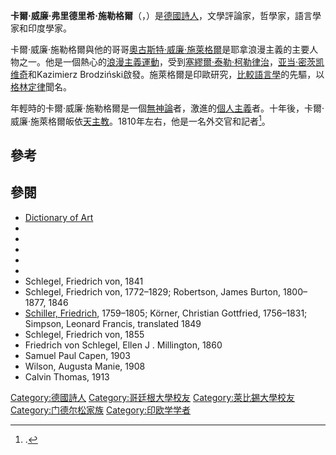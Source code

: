 {{Infobox philosopher
| region  = [[西方哲学|西方哲学]]
| era     = 19世纪
| image   = Franz Gareis Portrait Friedrich Schlegel.jpg
| caption = 卡爾·威廉·施勒格爾，1801年
| name    =卡爾·威廉·施勒格爾
| birth_date = 1772年3月10日
| birth_place = [[汉诺威|汉诺威]]
| death_date  = {{death date and age|1829|1|12|1772|3|10}}
| death_place = [[德累斯顿|德累斯顿]]
| alma_mater  = [[哥廷根大學|哥廷根大學]]<br>[[萊比錫大學|萊比錫大學]]
| school_tradition =[[德国唯心主义|德国唯心主义]]<ref>[[Frederick_C._Beiser|Frederick C. Beiser]], ''German Idealism: The Struggle Against Subjectivism, 1781-1801'', Harvard University Press, 2002, p. 349.</ref><br>[[歷史主義|歷史主義]]<ref name="Historicism">Brian Leiter, Michael Rosen (eds.), ''The Oxford Handbook of Continental Philosophy'', Oxford University Press, 2007, p. 175: "[The word 'historicism'] appears as early as the late eighteenth century in the writings of the German romantics, who used it in a neutral sense. In 1797 Friedrich Schlegel used 'historicism' to refer to a philosophy that stresses the importance of history..."; Katherine Harloe, Neville Morley (eds.), ''Thucydides and the Modern World: Reception, Reinterpretation and Influence from the Renaissance to the Present'', Cambridge University Press, 2012, p. 81: "Already in  Friedrich Schlegel's ''Fragments about Poetry and Literature'' (a collection of notes attributed to 1797), the word ''Historismus'' occurs five times."</ref><br>[[语言学史|历史比较语言学]]<ref>Angela Esterhammer (ed.), ''Romantic Poetry'', Volume 7, John Benjamins Publishing, 2002, p. 491.</ref>
| main_interests   = [[语文学|语文学]], [[历史哲学|历史哲学]]
| influences       = [[伊曼努尔·康德|伊曼努尔·康德]], [[約翰·戈特利布·費希特|約翰·戈特利布·費希特]], [[约翰·戈特弗里德·赫尔德|约翰·戈特弗里德·赫尔德]]<ref>Michael N. Forster, ''After Herder: Philosophy of Language in the German Tradition'', Oxford University Press, 2010, p. 9.</ref>
| influenced       = [[弗兰茨·博普|弗兰茨·博普]]
| notable_ideas    = 生造术语"[[歷史主義|歷史主義]]" (''Historismus'')<ref name="Historicism"/>
}}

'''卡爾·威廉·弗里德里希·施勒格爾'''（{{lang-de|Karl Wilhelm Friedrich Schlegel}}，{{bd|1772年|3月10日|1829年|1月12日}}）是[[德國|德國]][[詩人|詩人]]，文學評論家，哲學家，語言學家和印度學家。

卡爾·威廉·施勒格爾與他的哥哥[[奧古斯特·威廉·施萊格爾|奧古斯特·威廉·施萊格爾]]是耶拿浪漫主義的主要人物之一。他是一個熱心的[[浪漫主義|浪漫主義]][[運動|運動]]，受到[[塞繆爾·泰勒·柯勒律治|塞繆爾·泰勒·柯勒律治]]，[[亚当·密茨凯维奇|亚当·密茨凯维奇]]和Kazimierz Brodziński啟發。施萊格爾是印歐研究，[[比較語言學|比較語言學]]的先驅，以[[格林定律|格林定律]]聞名。

年輕時的卡爾·威廉·施勒格爾​​是一個[[無神論|無神論]]者，激進的[[個人主義|個人主義]]者。十年後，卡爾·威廉·施萊格爾皈依[[天主教|天主教]]。1810年左右，他是一名外交官和記者<ref>{{Sep|schlegel|''Friedrich Schlegel''|Allen Speight (2007)}}.</ref>。

==參考==
{{reflist}}

==參閱==
{{wikiquote}}

* [https://web.archive.org/web/20131005003247/http://www.dictionaryofarthistorians.org/schlegelf.htm Dictionary of Art]
*{{Cite NIE|wstitle=Schlegel, Friedrich von|year=1905 |short=x}}
*{{CathEncy|wstitle=Friedrich von Schlegel |short=x}}
*{{Cite Collier's|wstitle=Schlegel, Friedrich von |short=x}}
*{{ADB|33|737|752|Schlegel, Friedrich von|Franz Muncker|ADB:Schlegel, Friedrich von}}
*{{DNB portal|118607987}}
*Schlegel, Friedrich von, 1841 {{cite web|title=''Lectures on the History of Literature, Ancient and Modern'' |url=http://www.archive.org/details/lecturesonhisto00schlgoog|accessdate=2010-09-24}}
*Schlegel, Friedrich von, 1772–1829; Robertson, James Burton, 1800–1877, 1846 {{cite web|title=''The philosophy of history : in a course of lectures, delivered at Vienna''  |url=http://www.archive.org/stream/philosophyofhist00schlrich#page/n7/mode/2up|accessdate=2010-09-24}}
*[[Friedrich_Schiller|Schiller, Friedrich]], 1759–1805; Körner, Christian Gottfried, 1756–1831; Simpson, Leonard Francis, translated 1849 {{cite web|title=''Correspondence of Schiller with Körner. Comprising sketches and anecdotes of Goethe, the Schlegels, Wielands, and other contemporaries''  |url=http://www.archive.org/details/correspondences01simpgoog|accessdate=2010-09-24}}
*Schlegel, Friedrich von, 1855 {{cite web|title=''The philosophy of life, and Philosophy of language, in a course of lectures''  |url=http://www.archive.org/details/philosophylifea01schlgoog|accessdate=2010-09-24}}
*Friedrich von Schlegel, Ellen J . Millington, 1860 {{cite web|title=''The Aesthetic and Miscellaneous Works of Friedrich Von Schlegel''  |url=http://www.archive.org/details/aestheticandmis02millgoog|accessdate=2010-09-24}}
*Samuel Paul Capen, 1903 {{cite web|title=''Friedrich Schlegel's Relations with Reichardt and His Contributions to "Deutschland"''  |url=http://www.archive.org/details/friedrichschleg00capegoog|accessdate=2010-09-24}}
*Wilson, Augusta Manie, 1908 {{cite web|title=The principle of the ego in philosophy with special reference to its influence upon Schlegel's doctrine of "ironie"|url=http://www.archive.org/details/principleofegoin00wilsrich|accessdate=2010-09-24}}
*Calvin Thomas, 1913 {{cite web|title=''Friedrich Schlegel, Introduction to Lucinda''  |url=http://www.archive.org/stream/germanclassicsof04franuoft#page/120/mode/2up|accessdate=2010-09-28}}

{{浪漫主義}}
{{Authority control}}
{{DEFAULTSORT:Schlegel, Karl Wilhelm Friedrich Von}}
[[Category:德國詩人|Category:德國詩人]]
[[Category:哥廷根大學校友|Category:哥廷根大學校友]]
[[Category:萊比錫大學校友|Category:萊比錫大學校友]]
[[Category:门德尔松家族|Category:门德尔松家族]]
[[Category:印欧学学者|Category:印欧学学者]]